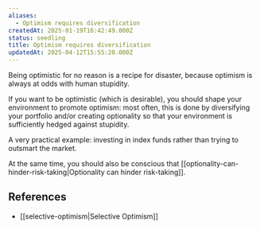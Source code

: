 ```yaml
---
aliases:
  - Optimism requires diversification
createdAt: 2025-01-19T16:42:49.000Z
status: seedling
title: Optimism requires diversification
updatedAt: 2025-04-12T15:55:20.000Z
---
```

Being optimistic for no reason is a recipe for disaster, because optimism is always at odds with human stupidity.

If you want to be optimistic (which is desirable), you should shape your environment to promote optimism: most often, this is done by diversifying your portfolio and/or creating optionality so that your environment is sufficiently hedged against stupidity.

A very practical example: investing in index funds rather than trying to outsmart the market.

At the same time, you should also be conscious that [[optionality-can-hinder-risk-taking|Optionality can hinder risk-taking]].

## References

- [[selective-optimism|Selective Optimism]]

